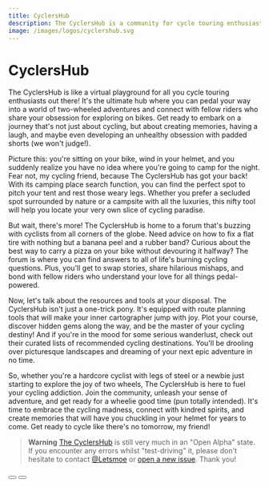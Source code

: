 ```yaml
---
title: CyclersHub
description: The CyclersHub is a community for cycle touring enthusiasts.
image: /images/logos/cyclershub.svg
---
```


# CyclersHub

The CyclersHub is like a virtual playground for all you cycle touring
enthusiasts out there! It's the ultimate hub where you can pedal your way into a
world of two-wheeled adventures and connect with fellow riders who share your
obsession for exploring on bikes. Get ready to embark on a journey that's not
just about cycling, but about creating memories, having a laugh, and maybe even
developing an unhealthy obsession with padded shorts (we won't judge!).

Picture this: you're sitting on your bike, wind in your helmet, and you suddenly
realize you have no idea where you're going to camp for the night. Fear not, my
cycling friend, because The CyclersHub has got your back! With its camping place
search function, you can find the perfect spot to pitch your tent and rest those
weary legs. Whether you prefer a secluded spot surrounded by nature or a
campsite with all the luxuries, this nifty tool will help you locate your very
own slice of cycling paradise.

But wait, there's more! The CyclersHub is home to a forum that's buzzing with
cyclists from all corners of the globe. Need advice on how to fix a flat tire
with nothing but a banana peel and a rubber band? Curious about the best way to
carry a pizza on your bike without devouring it halfway? The forum is where you
can find answers to all of life's burning cycling questions. Plus, you'll get to
swap stories, share hilarious mishaps, and bond with fellow riders who
understand your love for all things pedal-powered.

Now, let's talk about the resources and tools at your disposal. The CyclersHub
isn't just a one-trick pony. It's equipped with route planning tools that will
make your inner cartographer jump with joy. Plot your course, discover hidden
gems along the way, and be the master of your cycling destiny! And if you're in
the mood for some serious wanderlust, check out their curated lists of
recommended cycling destinations. You'll be drooling over picturesque landscapes
and dreaming of your next epic adventure in no time.

So, whether you're a hardcore cyclist with legs of steel or a newbie just
starting to explore the joy of two wheels, The CyclersHub is here to fuel your
cycling addiction. Join the community, unleash your sense of adventure, and get
ready for a wheelie good time (pun totally intended). It's time to embrace the
cycling madness, connect with kindred spirits, and create memories that will
have you chuckling in your helmet for years to come. Get ready to cycle like
there's no tomorrow, my friend!

> **Warning**
> [The CyclersHub](https://cyclershub.com) is still very much in an "Open Alpha" state. If you encounter any errors whilst "test-driving" it, please don't hesitate to contact [@Letsmoe](https://github.com/Letsmoe) or [open a new issue](https://github.com/cyclershub/cyclershub/issues). Thank you!

<div class="flex gap-4">
	<Button type="github" target="https://github.com/cyclershub" content="View on GitHub"></Button>
	<Button type="default" content="View the Docs" target="https://docs.cyclershub.com"></Button>
</div>